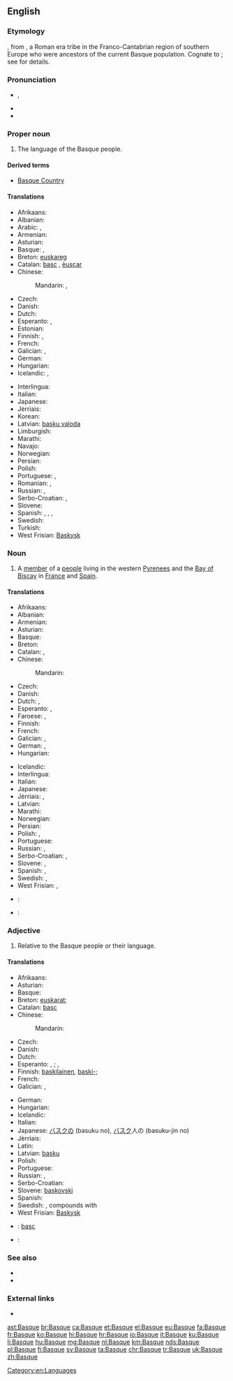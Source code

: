 {{also|basque}}

==English==
{{wikipedia}}
{{interwiktionary|code=eu}}

===Etymology===
{{etyl|fr|en}} {{term|basque||Basque|lang=fr}}, from {{etyl|la|en}} {{term|Vascones|lang=la}}, a Roman era tribe in the Franco-Cantabrian region of southern Europe who were ancestors of the current Basque population. Cognate to {{term|Gascon|lang=en}}; see {{term|Gascony|lang=en}} for details.

===Pronunciation===
* {{a|UK|US}} {{enPR|bask}}, {{IPA|/bæsk/}}
* {{homophones|lang=en|bask}}
* {{rhymes|æsk|lang=en}}

===Proper noun===
{{en-proper noun}}

# The language of the Basque people.

====Derived terms====
* [[Basque Country]]

====Translations====
{{trans-top|language}}
* Afrikaans: {{t|af|Baskies}}
* Albanian: {{t|sq|baske}}
* Arabic: {{t|ar|الباسك|m|tr=al-baask}}, {{qualifier|archaic}} {{t|ar|البشكنس|f|tr=al bashkans|sc=Arab}}
* Armenian: {{t+|hy|բասկերեն|tr=baskeren}}
* Asturian: {{t+|ast|vascu|m}}
* Basque: {{t+|eu|euskara}}, {{t+|eu|euskera}}
* Breton: [[euskareg]] {{g|m}}
* Catalan: [[basc]] {{g|m}}, [[èuscar]] {{g|m}}
* Chinese:
*: Mandarin: {{t|cmn|巴斯克語|sc=Hani}}, {{t+|cmn|巴斯克语|tr=Bāsīkèyǔ|sc=Hani}}
* Czech: {{t+|cs|baskičtina|f}}
* Danish: {{t|da|baskisk}}
* Dutch: {{t+|nl|Baskisch|n}}
* Esperanto: {{t|eo|eŭska lingvo}} {{qualifier|preferred}}, {{t|eo|vaska lingvo}}
* Estonian: {{t|et|baski keel}}
* Finnish: {{t+|fi|baski}}, {{t|fi|baskin kieli}}
* French: {{t+|fr|basque|m}}
* Galician: {{t+|gl|vasco|m}}, {{t+|gl|éuscaro|m}}
* German: {{t+|de|Baskisch|n}}
* Hungarian: {{t+|hu|baszk}}
* Icelandic: {{t+|is|baskneska|f}}, {{t|is|baskamál|n}}
{{trans-mid}}
* Interlingua: {{t|ia|basco}}
* Italian: {{t+|it|basco|m}}
* Japanese: {{t+|ja|バスク語|tr=Basuku-go}}
* Jèrriais: {{t|roa-jer|Bastchais|m}}
* Korean: {{t|ko|바스크어|tr=Baseukeu-eo|sc=Hang}}
* Latvian: [[basku valoda]] {{g|f}}
* Limburgish: {{t+|li|Baskisj|n}}
* Marathi: {{t|mr|बास्क|f|tr=bāska|sc=Deva}}
* Navajo: {{t|nv|Dibé Ndeiniłkaadí Dineʼé bizaad}}
* Norwegian: {{t|no|baskisk}}
* Persian: {{t+|fa|باسکی|tr=Baski}}
* Polish: {{t+|pl|baskijski|m}}
* Portuguese: {{t+|pt|basco|m}}, {{t+|pt|vasconço|m}}
* Romanian: {{t|ro|limba bască|f}}, {{t+|ro|bască|f}}
* Russian: {{t|ru|баскский язык|m|tr=báskskij jazýk}}, {{t+|ru|баскский|m|tr=báskskij|sc=Cyrl}}
* Serbo-Croatian: {{t|sh|bȁskījskī jèzik|m}}, {{t|sh|baskijski|m}}
* Slovene: {{t+|sl|baskovščina|f}}
* Spanish: {{t+|es|vasco|m}}, {{t+|es|vascuence|m}}, {{t+|es|euskera|m}}, {{t|es|eusquera|m}}
* Swedish: {{t+|sv|baskiska|c}}
* Turkish: {{t+|tr|Baskça}}
* West Frisian: [[Baskysk]]
{{trans-bottom}}

===Noun===
{{en-noun}}

# A [[member]] of a [[people]] living in the western [[Pyrenees]] and the [[Bay of Biscay]] in [[France]] and [[Spain]].

====Translations====
{{trans-top|member of a people}}
* Afrikaans: {{t|af|Bask}}
* Albanian: {{t+|sq|bask}}
* Armenian: {{t|hy|բասկ}}
* Asturian: {{t+|ast|vascu|m}}
* Basque: {{t+|eu|euskaldun}}
* Breton: {{t|br|Euskariz|p}}
* Catalan: {{t+|ca|basc|m}}, {{t+|ca|basca|f}}
* Chinese:
*: Mandarin: {{t+|cmn|巴斯克人|tr=Bāsīkèrén|sc=Hani}}
* Czech: {{t|cs|Bask|m}}
* Danish: {{t+|da|basker|c}}
* Dutch: {{t+|nl|Bask|m}}, {{t+|nl|Baskische|f}}
* Esperanto: {{t|eo|eŭsko}} {{qualifier|preferred}}, {{t|eo|vasko}}
* Faroese: {{t|fo|baski|m}}, {{t|fo|baskari|m}}
* Finnish: {{t+|fi|baski}}
* French: {{t+|fr|Basque|m|f}}
* Galician: {{t+|gl|vasco|m}}, {{t|gl|vasca|f}}
* German: {{t|de|Baske|m}}, {{t|de|Baskin|f}}
* Hungarian: {{t+|hu|baszk}}
{{trans-mid}}
* Icelandic: {{t|is|Baski|m}}
* Interlingua: {{t|ia|basco}}
* Italian: {{t+|it|basco|m}}
* Japanese: {{t|ja|バスク人|tr=Basuku jin}}
* Jèrriais: {{t|roa-jer|Bastchais|m}}, {{t|roa-jer|Bastchaise|f}}
* Latvian: {{t|lv|basks|m}}
* Marathi: {{t|mr|बास्क|tr=bāska|sc=Deva}}
* Norwegian: {{t|no|basker}}
* Persian: {{t+|fa|باسک|tr=Bask}}
* Polish: {{t+|pl|Bask|m}}, {{t+|pl|Baskijka|f}}
* Portuguese: {{t+|pt|basco|m}}
* Russian: {{t+|ru|баск|m|tr=bask}}, {{t|ru|басконка|f|tr=baskónka}}
* Serbo-Croatian: {{t|sh|Bȁsk|m}}, {{t|sh|Bȁskījka|f}}
* Slovene: {{t+|sl|Bask|m}}, {{t|sl|Baskinja|f}}
* Spanish: {{t+|es|vasco|m}}, {{t|es|vasca|f}}
* Swedish: {{t+|sv|bask|m}}, {{t+|sv|baskiska|f}}
* West Frisian: {{t+|fy|Bask|m}}, {{t+|fy|Baskyske|f}}
{{trans-bottom}}

{{checktrans-top}}
* {{ttbc|br}}: {{t|br|Euskarad|m}}
* {{ttbc|ro}}: {{t|ro|basca}}
{{trans-bottom}}

===Adjective===
{{en-adj|-}}

# Relative to the Basque people or their language.

====Translations====
{{trans-top|relative to the Basque people or their language}}
* Afrikaans: {{t|af|Baskies}}
* Asturian: {{t+|ast|vascu}}
* Basque: {{t+|eu|euskal}}
* Breton: {{sense|people}} [[euskarat]]; {{sense|language}} {{t|br|euskarek}}
* Catalan: [[basc]]
* Chinese:
*: Mandarin: {{t+|cmn|巴斯克|tr=Bāsīkè de|alt=巴斯克的|sc=Hani}}
* Czech: {{t+|cs|baskický}}
* Danish: {{t|da|baskisk}}
* Dutch: {{t+|nl|Baskisch}}
* Esperanto: {{sense|people}} {{t|eo|eŭska}} {{qualifier|preferred}}, {{t|eo|vaska}}; {{sense|language}} {{t|eo|eŭsklingva}} {{qualifier|preferred}}, {{t|eo|vasklingva}}
* Finnish: {{sense|people}} [[baskilainen]], [[baski|baski-]]; {{sense|language}} {{t+|fi|baskinkielinen}}
* French: {{t+|fr|basque}}
* Galician: {{t+|gl|vasco}}, {{t+|gl|éuscaro}}
{{trans-mid}}
* German: {{t+|de|baskisch}}
* Hungarian: {{t+|hu|baszk}}
* Icelandic: {{t|is|baskneskur}}
* Italian: {{t+|it|basco|m}}
* Japanese: [[バスク]]の (basuku no), [[バスク]]人の (basuku-jin no)
* Jèrriais: {{t|roa-jer|Bastchais}}
* Latin: {{t|la|Vasconicus}}
* Latvian: [[basku]]
* Polish: {{t+|pl|baskijski|m}}
* Portuguese: {{t+|pt|basco}}
* Russian: {{t+|ru|баскский|tr=báskskij}}, {{t|ru|басконский|tr=baskónskij}}
* Serbo-Croatian: {{t|sh|bȁskījskī}}
* Slovene: [[baskovski]]
* Spanish: {{t+|es|vasco}}
* Swedish: {{t+|sv|baskisk}}, compounds with {{t+|sv|bask}}
* West Frisian: [[Baskysk]]
{{trans-bottom}}

{{checktrans-top}}
* {{ttbc|ia}}: [[basc]]
{{trans-mid}}
* {{ttbc|fa}}: {{t+|fa|باسکی|tr=baski}}
{{trans-bottom}}

===See also===
* {{langcat}}
* {{langlist}}

===External links===
* {{ISO 639|link=Ethnologue|1code=eu|code=eus}}

[[Category:en:Languages]]

[[ast:Basque]]
[[br:Basque]]
[[ca:Basque]]
[[et:Basque]]
[[el:Basque]]
[[eu:Basque]]
[[fa:Basque]]
[[fr:Basque]]
[[ko:Basque]]
[[hi:Basque]]
[[hr:Basque]]
[[io:Basque]]
[[it:Basque]]
[[ku:Basque]]
[[li:Basque]]
[[hu:Basque]]
[[mg:Basque]]
[[nl:Basque]]
[[km:Basque]]
[[nds:Basque]]
[[pl:Basque]]
[[fi:Basque]]
[[sv:Basque]]
[[ta:Basque]]
[[chr:Basque]]
[[tr:Basque]]
[[uk:Basque]]
[[zh:Basque]]